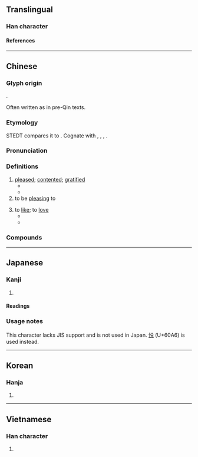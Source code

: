 {{also|悦|恱}}
{{character info/new}}
==Translingual==

===Han character===
{{Han char|rn=61|rad=心|as=07|sn=10|four=98016|canj=PCRU|ids=⿰忄兌}}

====References====
{{Han ref|kx=0386.260|dkj=10629|dj=0718.260|hdz=42306.151|uh=6085}}

----

==Chinese==
{{zh-forms|s=悦|t2=悦|alt=恱}}

===Glyph origin===
{{Han etym}}
{{Han compound|忄|兌|ls=psc|c1=s|c2=p|t1=heart}}.

Often written as {{zh-l|*說}} in pre-Qin texts. 

===Etymology===
STEDT compares it to {{inh|zh|sit-pro|*g/s-lwat||free; release; slip; dislocate}}. Cognate with {{och-l|愉|happy; pleased}}, {{och-l|說|id=1|to speak; to explain}}, {{och-l|脫|to take off (clothes); to escape}}, {{och-l|偷|to steal}}.

===Pronunciation===
{{zh-pron
|m=yuè
|c=jyut6
|h=pfs=
|md=
|mn=qz:iat/xm,zz:ia̍t/ml:oa̍t
|mn_note=iat/ia̍t - vernacular; oa̍t - literary
|mn-t=ruag8/ruêg8/ruah8
|mn-t_note=ruag8 - Shantou; ruêg8 - Chaozhou; ruah8 - used in 相悅
|w=
|mc=y
|oc=y
|cat=a
}}

===Definitions===
{{zh-hanzi}}

# [[pleased]]; [[contented]]; [[gratified]]
#* {{zh-x|^秦 伯 '''說'''{yuè}，與 ^鄭 人 盟。|The earl of Qin was '''pleased''', and made a covenant with the people of Zheng.|ref=Zuozhuan}}
#* {{zh-x|取 之 而 ^燕 民 悅，則 取 之。|If the people of Yan will be '''pleased''' with your taking possession of it, then do so.|ref=Mencius}}
# to be [[pleasing]] to
#: {{zh-x|悅目|pleasing to the eye}}
#: {{zh-x|悅耳|pleasant-sounding}}
# to [[like]]; to [[love]]
#* {{zh-x|^平 ^公 '''說'''{yuè} 新 聲。|Duke Ping of Jin '''loved''' the new music.|ref=Guoyu}}
#* {{zh-x|士為{wèi}知己者死，女 為{wèi} 悅 己 者 容。|A man will die for someone who understands him, while a woman will adorn herself for a man that '''loves''' her. |ref=Zhanguoce}}

===Compounds===
{{zh-der|不悅|怡情悅性|悅澤|悅懌|夷悅|心怡神悅|容悅|悅服|愉悅|悅豫|悅色|悅耳|悅樂|悅心娛目|悅人|怫然不悅|怡顏悅色|怡然自悅|怡悅|怏怏不悅|忻悅|悅目娛心|心悅誠服|弔者大悅|悅近來遠|大悅|忭悅|娛悅|和容悅色|兩情相悅|悅目|悅心|喜悅|和悅|取悅|和顏悅色|抃悅|神人共悅|禪悅|爽心悅目|歡悅|清耳悅心|欣悅|近悅遠來|賞心悅目}}

----

==Japanese==

===Kanji===
{{ja-kanji|grade=|rs=心07}} <!-- Not a kyūjitai form of 悦 (lacks JIS support) -->

# {{rfdef|ja|sort=心07}}

====Readings====
{{ja-readings
|on=えつ
|kun=よろこぶ
}}

===Usage notes===
This character lacks JIS support and is not used in Japan. [[悦]] (U+60A6) is used instead.

----

==Korean==

===Hanja===
{{ko-hanja|열}}

# {{rfdef|ko|sort=心07}}

----

==Vietnamese==

===Han character===
{{vi-readings|rs=心07|reading=duyệt}}

# {{rfdef|vi|sort=心07}}